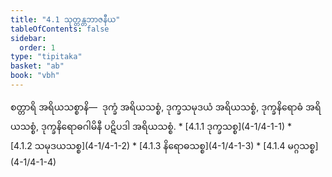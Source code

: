 ```yaml
---
title: "4.1 သုတ္တန္တဘာဇနီယ"
tableOfContents: false
sidebar:
  order: 1
type: "tipitaka"
basket: "ab"
book: "vbh"
---
```



<DynamicBreadcrumb />

<Division number="189" book="vbh">

<Paragraph number="714" book="vbh">
စတ္တာရိ အရိယသစ္စာနိ—  ဒုက္ခံ အရိယသစ္စံ, ဒုက္ခသမုဒယံ အရိယသစ္စံ, ဒုက္ခနိရောဓံ အရိယသစ္စံ, ဒုက္ခနိရောဓဂါမိနီ ပဋိပဒါ အရိယသစ္စံ.

</Paragraph>
</Division>

<TableOfContents book="vbh" section="4.1">
* [4.1.1 ဒုက္ခသစ္စ](4-1/4-1-1)
* [4.1.2 သမုဒယသစ္စ](4-1/4-1-2)
* [4.1.3 နိရောဓသစ္စ](4-1/4-1-3)
* [4.1.4 မဂ္ဂသစ္စ](4-1/4-1-4)
</TableOfContents>